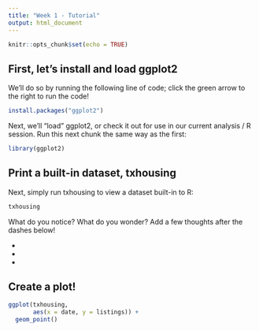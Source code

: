 ```yaml
---
title: "Week 1 - Tutorial"
output: html_document
---
```


```r
knitr::opts_chunk$set(echo = TRUE)
```

## First, let's install and load ggplot2 

We'll do so by running the following line of code; click the green arrow to the
right to run the code!

```r
install.packages("ggplot2")
```

Next, we'll "load" ggplot2, or check it out for use in our current analysis / R 
session. Run this next chunk the same way as the first:

```r
library(ggplot2)
```

## Print a built-in dataset, txhousing

Next, simply run txhousing to view a dataset built-in to R:

```r
txhousing
```

What do you notice? What do you wonder? Add a few thoughts after the dashes below!

- 
- 
- 

## Create a plot!

```r
ggplot(txhousing,
       aes(x = date, y = listings)) +
  geom_point()
```